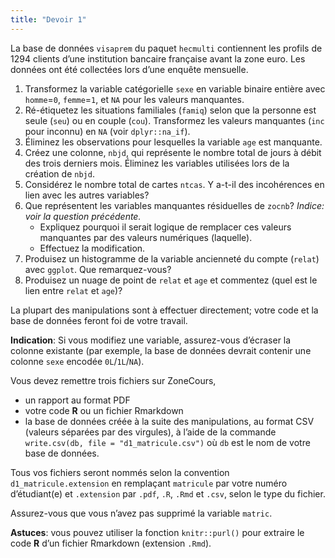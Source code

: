 ```yaml
---
title: "Devoir 1"
---
```


La base de données `visaprem` du paquet `hecmulti` contiennent les profils de 1294 clients d'une institution bancaire française avant la zone euro. Les données ont été collectées lors d'une enquête mensuelle.


1. Transformez la variable catégorielle `sexe` en variable binaire entière avec `homme`=`0`, `femme`=`1`, et `NA` pour les valeurs manquantes. 
2. Ré-étiquetez les situations familiales (`famiq`) selon que la personne est seule (`seu`) ou en couple (`cou`). Transformez les valeurs manquantes (`inc` pour inconnu) en `NA` (voir `dplyr::na_if`). 
3. Éliminez les observations pour lesquelles la variable `age` est manquante.
4. Créez une colonne, `nbjd`, qui représente le nombre total de jours à débit des trois derniers mois. Éliminez les variables utilisées lors de la création de `nbjd`.
5. Considérez le nombre total de cartes `ntcas`. Y a-t-il des incohérences en lien avec les autres variables?
6. Que représentent les variables manquantes résiduelles de `zocnb`? *Indice: voir la question précédente.*
   - Expliquez pourquoi il serait logique de remplacer ces valeurs manquantes par des valeurs numériques (laquelle).
   - Effectuez la modification.
7. Produisez un histogramme de la variable ancienneté du compte (`relat`) avec `ggplot`. Que remarquez-vous? 
8. Produisez un nuage de point de `relat` et `age` et commentez (quel est le lien entre `relat` et `age`)?

La plupart des manipulations sont à effectuer directement; votre code et la base de données feront foi de votre travail. 

**Indication**: Si vous modifiez une variable, assurez-vous d'écraser la colonne existante (par exemple, la base de données devrait contenir une colonne `sexe` encodée `0L`/`1L`/`NA`).

Vous devez remettre trois fichiers sur ZoneCours, 

- un rapport au format PDF
- votre code **R** ou un fichier Rmarkdown
- la base de données créée à la suite des manipulations, au format CSV (valeurs séparées par des virgules), à l'aide de la commande `write.csv(db, file = "d1_matricule.csv")` où `db` est le nom de votre base de données.

Tous vos fichiers seront nommés selon la convention `d1_matricule.extension` en remplaçant `matricule` par votre numéro d'étudiant(e) et `.extension` par `.pdf`, `.R`, `.Rmd` et `.csv`, selon le type du fichier.

Assurez-vous que vous n'avez pas supprimé la variable `matric`.

**Astuces**: vous pouvez utiliser la fonction `knitr::purl()` pour extraire le code **R** d'un fichier Rmarkdown (extension `.Rmd`).
